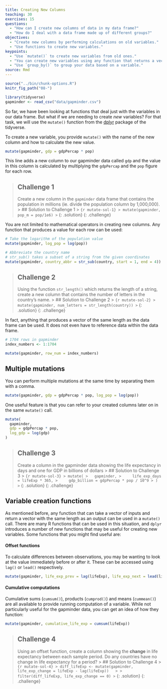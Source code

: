 ```yaml
---
title: Creating New Columns
teaching: 30
exercises: 15
questions:
  - "How can I create new columns of data in my data frame?"
  - "How do I deal with a data frame made up of different groups?"
objectives:
  - "Create new columns by performing calculations on old variables."
  - "Use functions to create new variables."
keypoints:
  - "Use `mutate()` to create new variables from old ones."
  - "You can create new variables using any function that returns a vector of the same length as the data frame."
  - "Use `group_by()` to group your data based on a variable."
source: Rmd
---
```


```r
source("../bin/chunk-options.R")
knitr_fig_path("08-")

library(tidyverse)
gapminder <- read_csv("data/gapminder.csv")
```

So far, we have been looking at functions that deal just with the variables in our data frame. But
what if we are needing to create *new* variables? For that task, we will use the `mutate()` function
from the [dplyr](https://dplyr.tidyverse.org) package of the tidyverse.

To create a new variable, you provide `mutate()` with the name of the new column and how to calculate
the new value.

```r
mutate(gapminder, gdp = gdpPercap * pop)
```

This line adds a new column to our gapminder data called `gdp` and the value in this column is 
calculated by multiplying the `gdpPercap` and the `pop` figure for each row.

> ## Challenge 1
> Create a new column in the `gapminder` data frame that contains the population in millions (ie.
> divide the population column by 1,000,000).
> > ## Solution to Challenge 1
> > ```{r mutate-sol-1}
> > mutate(gapminder, pop_m = pop/1e6)
> > ```
> {: .solution}
{: .challenge}

You are not limited to mathematical operators in creating new columns. Any function that produces a
value for each row can be used:

```r
# Take the logarithm of the population value
mutate(gapminder, log_pop = log(pop))

# Abbreviate the country name
# str_sub() takes a subset of a string from the given coordinates
mutate(gapminder, country_abbr = str_sub(country, start = 1, end = 4))
```

> ## Challenge 2
> Using the function `str_length()` which returns the length of a string, create a new column that 
> contains the number of letters in the country's name.
> > ## Solution to Challenge 2
> > ```{r mutate-sol-2}
> > mutate(gapminder, num_letters = str_length(country))
> > ```
> {: .solution}
{: .challenge}

In fact, anything that produces a vector of the same length as the data frame can be used. It does 
not even have to reference data within the data frame.

```r
# 1704 rows in gapminder
index_numbers <- 1:1704

mutate(gapminder, row_num = index_numbers)
```

## Multiple mutations
You can perform multiple mutations at the same time by separating them with a comma.

```r
mutate(gapminder, gdp = gdpPercap * pop, log_pop = log(pop))
```

One useful feature is that you can refer to your created columns later on in the same
`mutate()` call.

```r
mutate(
  gapminder,
  gdp = gdpPercap * pop,
  log_gdp = log(gdp)
)
```

> ## Challenge 3
> Create a column in the gapminder data showing the life expectancy in days and one for GDP in billions
> of dollars
> > ## Solution to Challenge 3
> > ``` {r mutate-sol-3}
> > mutate(
> >   gapminder,
> >     life_exp_days = lifeExp * 365,
> >     gdp_billion = gdpPercap * pop / 10^9
> > )
> > ```
> {: .solution}
{: .challenge}

## Variable creation functions
As mentioned before, any function that can take a vector of inputs and return a vector with the same 
length as an output can be used in a `mutate()` call. There are many R functions that can be used
in this situation, and `dplyr` introduces a number of new functions that may be useful for creating 
new variables. Some functions that you might find useful are:

#### Offset functions
To calculate differences between observations, you may be wanting to look at the value immediately
before or after it. These can be accessed using `lag()` or `lead()` respectively.
```r
mutate(gapminder, life_exp_prev = lag(lifeExp), life_exp_next = lead(lifeExp))
```

#### Cumulative computations
Cumulative sums (`cumsum()`), products (`cumprod()`) and means (`cummean()`) are all available to 
provide running computation of a variable. While not particularly useful for the gapminder data,
you can get an idea of how they function:

```r
mutate(gapminder, cumulative_life_exp = cumsum(lifeExp))
```

> ## Challenge 4
> Using an offset function, create a column showing the **change** in life expectancy between each sample period. Do any 
> countries have no change in life expectancy for a period?
> > ## Solution to Challenge 4
> > ``` {r mutate-sol-4}
> > diff_lifeExp <- mutate(gapminder, life_exp_change = lifeExp - lag(lifeExp))  
> >
> > filter(diff_lifeExp, life_exp_change == 0)
> > ```
> {: .solution}
{: .challenge}
